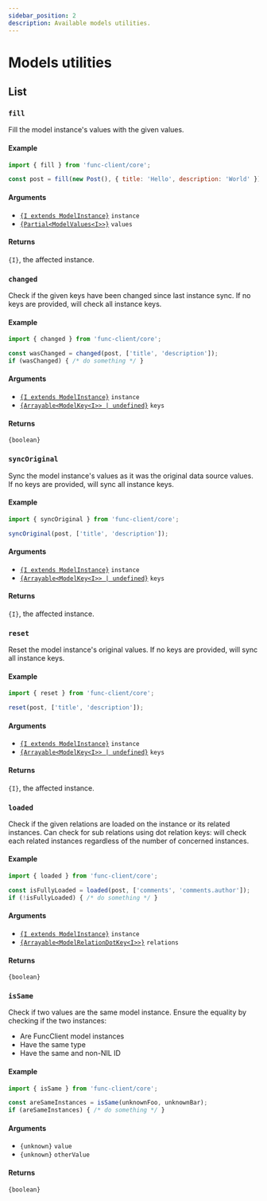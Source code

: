 ```yaml
---
sidebar_position: 2
description: Available models utilities.
---
```


# Models utilities

## List

### `fill`

Fill the model instance's values with the given values.

#### Example

```javascript
import { fill } from 'func-client/core';

const post = fill(new Post(), { title: 'Hello', description: 'World' });
```

#### Arguments

- [`{I extends ModelInstance}`](/docs/api/types#modelinstanced) `instance`
- [`{Partial<ModelValues<I>>}`](/docs/api/types#modelvaluesm) `values`

#### Returns

`{I}`, the affected instance.

### `changed`

Check if the given keys have been changed since last instance sync.
If no keys are provided, will check all instance keys.

#### Example

```javascript
import { changed } from 'func-client/core';

const wasChanged = changed(post, ['title', 'description']);
if (wasChanged) { /* do something */ }
```

#### Arguments

- [`{I extends ModelInstance}`](/docs/api/types#modelinstanced) `instance`
- [`{Arrayable<ModelKey<I>> | undefined}`](/docs/api/types#modelkeym) `keys`

#### Returns

`{boolean}`

### `syncOriginal`

Sync the model instance's values as it was the original data source values.
If no keys are provided, will sync all instance keys.

#### Example

```javascript
import { syncOriginal } from 'func-client/core';

syncOriginal(post, ['title', 'description']);
```

#### Arguments

- [`{I extends ModelInstance}`](/docs/api/types#modelinstanced) `instance`
- [`{Arrayable<ModelKey<I>> | undefined}`](/docs/api/types#modelkeym) `keys`

#### Returns

`{I}`, the affected instance.

### `reset`

Reset the model instance's original values.
If no keys are provided, will sync all instance keys.

#### Example

```javascript
import { reset } from 'func-client/core';

reset(post, ['title', 'description']);
```

#### Arguments

- [`{I extends ModelInstance}`](/docs/api/types#modelinstanced) `instance`
- [`{Arrayable<ModelKey<I>> | undefined}`](/docs/api/types#modelkeym) `keys`

#### Returns

`{I}`, the affected instance.

### `loaded`

Check if the given relations are loaded on the instance or its related instances.
Can check for sub relations using dot relation keys: will check each related instances regardless
of the number of concerned instances.

#### Example

```javascript
import { loaded } from 'func-client/core';

const isFullyLoaded = loaded(post, ['comments', 'comments.author']);
if (!isFullyLoaded) { /* do something */ }
```

#### Arguments

- [`{I extends ModelInstance}`](/docs/api/types#modelinstanced) `instance`
- [`{Arrayable<ModelRelationDotKey<I>>}`](/docs/api/types#modelrelationdotkeym) `relations`

#### Returns

`{boolean}`

### `isSame`

Check if two values are the same model instance. Ensure the equality by
checking if the two instances:

- Are FuncClient model instances
- Have the same type
- Have the same and non-NIL ID

#### Example

```javascript
import { isSame } from 'func-client/core';

const areSameInstances = isSame(unknownFoo, unknownBar);
if (areSameInstances) { /* do something */ }
```

#### Arguments

- `{unknown}` `value`
- `{unknown}` `otherValue`

#### Returns

`{boolean}`
